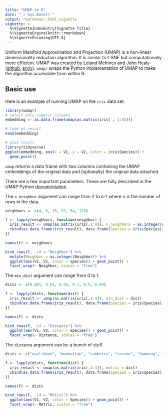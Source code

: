 ```yaml
---
title: "UMAP in R"
date: "`r Sys.Date()`"
output: rmarkdown::html_vignette
vignette: >
  %\VignetteIndexEntry{Vignette Title}
  %\VignetteEngine{knitr::rmarkdown}
  %\VignetteEncoding{UTF-8}
---
```


Uniform Manifold Approximation and Projection (UMAP) is a non-linear dimensionality reduction algorithm. It is similar to t-SNE but computationally more efficient. UMAP was created by Leland McInnes and John Healy ([github](https://github.com/lmcinnes/umap), [arxiv](https://arxiv.org/abs/1802.03426)). `umapr` wraps the Python implementation of UMAP to make the algorithm accessible from within R. 

## Basic use

Here is an example of running UMAP on the `iris` data set. 

```r
library(umapr)
# select only numeric columns
embedding <- as.data.frame(umap(as.matrix(iris[ , 1:4])))

# look at result
head(embedding)

# plot result
library(tidyverse)
ggplot(embedding, aes(x = V1, y = V2, color = iris$Species)) + 
  geom_point()
```

`umap` returns a data frame with two columns containing the UMAP embeddings of the original data and (optionally) the original data attached.

There are a few important parameters. These are fully described in the UMAP Python [documentation](https://github.com/lmcinnes/umap/blob/bf1c3e5c89ea393c9de10bd66c5e3d9bc30588ee/notebooks/UMAP%20usage%20and%20parameters.ipynb). 

The `n_neighbor` argument can range from 2 to n-1 where n is the number of rows in the data.
 
```r
neighbors <- c(4, 8, 16, 32, 64, 128)

f <- lapply(neighbors, function(neighbor) {
  iris_result <- umap(as.matrix(iris[,1:4]), n_neighbors = as.integer(neighbor))
  cbind(as.data.frame(iris_result), data.frame(Species = iris$Species))
})

names(f) <- neighbors

bind_rows(f, .id = "Neighbor") %>% 
  mutate(Neighbor = as.integer(Neighbor)) %>% 
  ggplot(aes(V1, V2, color = Species)) + geom_point() + 
  facet_wrap(~ Neighbor, scales = "free")
```

The `min_dist` argument can range from 0 to 1. 

```r
dists <- c(0.001, 0.01, 0.05, 0.1, 0.5, 0.99)

f <- lapply(dists, function(dist) {
  iris_result <- umap(as.matrix(iris[,1:4]), min_dist = dist)
  cbind(as.data.frame(iris_result), data.frame(Species = iris$Species))
})

names(f) <- dists

bind_rows(f, .id = "Distance") %>% 
  ggplot(aes(V1, V2, color = Species)) + geom_point() + 
  facet_wrap(~ Distance, scales = "free")
```

The `distance` argument can be a bunch of stuff. 

```r
dists <- c("euclidean", "manhattan", "canberra", "cosine", "hamming", "dice")

f <- lapply(dists, function(dist) {
  iris_result <- umap(as.matrix(iris[,1:4]), metric = dist)
  cbind(as.data.frame(iris_result), data.frame(Species = iris$Species))
})

names(f) <- dists

bind_rows(f, .id = "Metric") %>% 
  ggplot(aes(V1, V2, color = Species)) + geom_point() + 
  facet_wrap(~ Metric, scales = "free")
```
